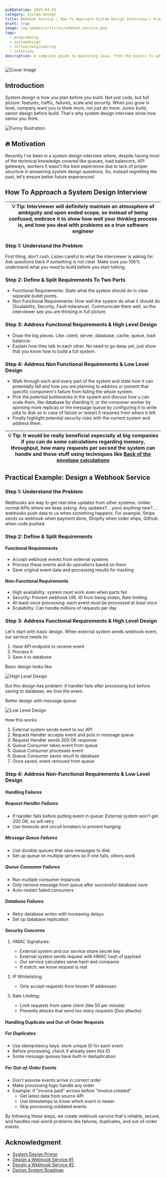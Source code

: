 ```yaml
---
pubDatetime: 2025-04-25
category: system-design
title: Webhook Service | How To Approach System Design Interview + Practical Examplecategory
draft: true
image: /og-images/articles/webhook-service.png
tags:
  - programming
  - systemdesign
  - softwareengineering
  - interview
description: A complete guide to mastering Java, from the basics to advanced concepts.
---
```


![Cover Image](/og-images/articles/webhook-service.png)

## Introduction

System design is how you plan before you build. Not just code, but full picture: features, traffic, failures, scale and security. When you grow in level, company want you to think more, not just do more. Junior build, senior design before build. That's why system design interview show how senior you think.

![Funny Illustration](https://dev-to-uploads.s3.amazonaws.com/uploads/articles/rsd8279j4iucs0kcp0dq.png)

## 🔥 Motivation

Recently I've been in a system design interview where, despite having most of the technical knowledge covered like queues, load balancers, API gateways, workers it wasn't the best experience due to lack of proper structure in answering system design questions. So, instead regretting the past, let's ensure better future experiences!

## How To Approach a System Design Interview

| 💡 Tip: Interviewer will definitely maintain an atmosphere of ambiguity and open ended scope, so instead of being confused, embrace it to show how well your thinking process is, and how you deal with problems as a true software engineer |
| -------------------------------------------------------------------------------------------------------------------------------------------------------------------------------------------------------------------------------------------- |

### Step 1: Understand the Problem

First thing, don't rush. Listen careful to what the interviewer is asking for. Ask questions back if something is not clear. Make sure you 100% understand what you need to build before you start talking.

### Step 2: Define & Split Requirements To Two Parts

- Functional Requirements: State what the system should do in clear separate bullet points.
- Non Functional Requirements: How well the system do what it should do (Scalability, Security, Fault-tolerance).
  Communicate them well, so the interviewer see you are thinking in full picture.

### Step 3: Address Functional Requirements & High Level Design

- Draw the big pieces. Like: client, server, database, cache, queue, load balancer.
- Explain how they talk to each other. No need to go deep yet, just show that you know how to build a full system.

### Step 4: Address Non Functional Requirements & Low Level Design

- Walk through each and every part of the system and state how it can potentially fail and how you are planning to address or prevent that specific component's failure from failing the whole system.
- Pick the potential bottlenecks in the system and discuss how u can scale them, like database by sharding it, or the consumer worker by spinning more replicas or the message queue by configuring it to write jobs to disk so in case of failure or restart it resumes from where it left.
- Finally highlight potential security risks with the current system and address them.

| 💡 Tip: It would be really beneficial especially at big companies if you can do some calculations regarding memory, throughput, how many requests per second the system can handle and those stuff using techniques like [Back of the envelope calculations](https://highscalability.com/google-pro-tip-use-back-of-the-envelope-calculations-to-choo/) |
| ------------------------------------------------------------------------------------------------------------------------------------------------------------------------------------------------------------------------------------------------------------------------------------------------------------------------------------------------------- |

## Practical Example: Design a Webhook Service

### Step 1: Understand the Problem

Webhooks are way to get real-time updates from other systems. Unlike normal APIs where we keep asking: Any updates?... yooo anything new?.... webhooks push data to us when something happens. For example, Stripe sends us webhook when payment done, Shopify when order ships, GitHub when code pushed.

### Step 2: Define & Split Requirements

#### Functional Requirements

- Accept webhook events from external systems
- Process these events and do operations based on them
- Save original event data and processing results for tracking

#### Non-Functional Requirements

- High availability: system must work even when parts fail
- Security: Prevent webhook URL ID from being stolen, Rate limiting
- At-least-once processing: each event must be processed at least once
- Scalability: Can handle millions of requests per day

### Step 3: Address Functional Requirements & High Level Design

Let's start with basic design. When external system sends webhook event, our service needs to:

1. Have API endpoint to receive event
2. Process it
3. Save it to database

Basic design looks like:

![High Level Design](https://dev-to-uploads.s3.amazonaws.com/uploads/articles/1bi6nte7z6dswms8fjwe.png)

But this design has problem: if handler fails after processing but before saving to database, we lose the event.

Better design with message queue:

![Low Level Design](https://dev-to-uploads.s3.amazonaws.com/uploads/articles/8chyydmqbewdt17rxz82.png)

How this works:

1. External system sends event to our API
2. Request Handler accepts event and puts in message queue
3. Request Handler sends 200 OK response
4. Queue Consumer takes event from queue
5. Queue Consumer processes event
6. Queue Consumer saves result to database
7. Once saved, event removed from queue

### Step 4: Address Non-Functional Requirements & Low Level Design

#### Handling Failures

##### Request Handler Failures

- If handler fails before putting event in queue: External system won't get 200 OK, so will retry
- Use timeouts and circuit breakers to prevent hanging

##### Message Queue Failures

- Use durable queues that save messages to disk
- Set up queue on multiple servers so if one fails, others work

##### Queue Consumer Failures

- Run multiple consumer instances
- Only remove message from queue after successful database save
- Auto-restart failed consumers

##### Database Failures

- Retry database writes with increasing delays
- Set up database replication

#### Security Concerns

1. HMAC Signatures:

   - External system and our service share secret key
   - External system sends request with HMAC hash of payload
   - Our service calculates same hash and compares
   - If match, we know request is real

2. IP Whitelisting:

   - Only accept requests from known IP addresses

3. Rate Limiting:
   - Limit requests from same client (like 50 per minute)
   - Prevents attacks that send too many requests (Dos attacks)

#### Handling Duplicate and Out-of-Order Requests

##### For Duplicates

- Use idempotency keys: store unique ID for each event
- Before processing, check if already seen this ID
- Some message queues have built-in deduplication

##### For Out-of-Order Events

- Don't assume events arrive in correct order
- Make processing logic handle any order
- Example: if "invoice.paid" arrives before "invoice.created"
  - Get latest data from source API
  - Use timestamps to know which event is newer
  - Skip processing outdated events

By following these steps, we create webhook service that's reliable, secure, and handles real-world problems like failures, duplicates, and out-of-order events.

## Acknowledgment

- [System Design Primer](https://github.com/donnemartin/system-design-primer)
- [Design a Webhook Service #1](https://pyemma.github.io/How-to-Design-Webhook/)
- [Desgin a Webhook Service #2](https://systemdesignschool.io/problems/webhook/solution)
- [Design System Roadmap](https://roadmap.sh/system-design)
